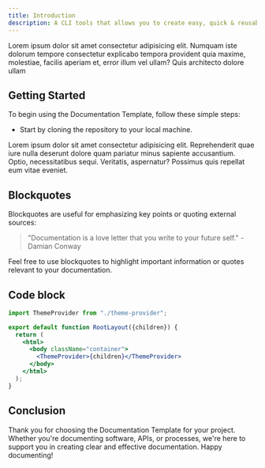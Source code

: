 ```yaml
---
title: Introduction
description: A CLI tools that allows you to create easy, quick & reusable configurations for your developer tools
---
```


Lorem ipsum dolor sit amet consectetur adipisicing elit. Numquam iste dolorum tempore consectetur explicabo tempora provident quia maxime, molestiae, facilis aperiam et, error illum vel ullam? Quis architecto dolore ullam

## Getting Started

To begin using the Documentation Template, follow these simple steps:

- Start by cloning the repository to your local machine.

Lorem ipsum dolor sit amet consectetur adipisicing elit. Reprehenderit quae iure nulla deserunt dolore quam pariatur minus sapiente accusantium. Optio, necessitatibus sequi. Veritatis, aspernatur? Possimus quis repellat eum vitae eveniet.

## Blockquotes

Blockquotes are useful for emphasizing key points or quoting external sources:

> "Documentation is a love letter that you write to your future self." - Damian Conway

Feel free to use blockquotes to highlight important information or quotes relevant to your documentation.

## Code block

```jsx {7} showLineNumbers
import ThemeProvider from "./theme-provider";

export default function RootLayout({children}) {
  return (
    <html>
      <body className="container">
        <ThemeProvider>{children}</ThemeProvider>
      </body>
    </html>
  );
}
```

## Conclusion

Thank you for choosing the Documentation Template for your project. Whether you're documenting software, APIs, or processes, we're here to support you in creating clear and effective documentation. Happy documenting!
